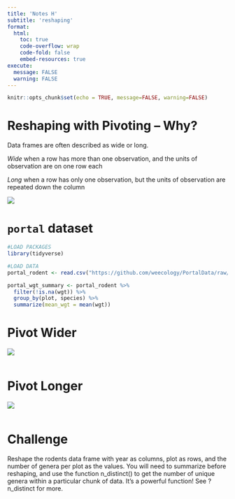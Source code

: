 ```yaml
---
title: 'Notes H'
subtitle: 'reshaping'
format:
  html:
    toc: true
    code-overflow: wrap
    code-fold: false
    embed-resources: true
execute: 
  message: FALSE
  warning: FALSE
---
```


```r
knitr::opts_chunk$set(echo = TRUE, message=FALSE, warning=FALSE)
```

# Reshaping with Pivoting -- Why? 

Data frames are often described as wide or long. 

*Wide* when a row has more than one observation, and the units of observation are on one row each

*Long* when a row has only one observation, but the units of observation are repeated down the column

![](https://datacarpentry.org/R-ecology-lesson/fig/tidyr-pivot_wider_longer.gif)

# `portal` dataset 

```r
#LOAD PACKAGES
library(tidyverse)

#LOAD DATA
portal_rodent <- read.csv("https://github.com/weecology/PortalData/raw/main/Rodents/Portal_rodent.csv")
```


```r
portal_wgt_summary <- portal_rodent %>%
  filter(!is.na(wgt)) %>%
  group_by(plot, species) %>%
  summarize(mean_wgt = mean(wgt))
```

# Pivot Wider

![](https://datacarpentry.org/R-ecology-lesson/fig/pivot_wider_graphic.png)

```r

```



# Pivot Longer

![](https://datacarpentry.org/R-ecology-lesson/fig/pivot_longer_graphic.png)

```r

```

# Challenge

Reshape the rodents data frame with year as columns, plot as rows, and the number of genera per plot as the values. You will need to summarize before reshaping, and use the function n_distinct() to get the number of unique genera within a particular chunk of data. It’s a powerful function! See ?n_distinct for more.

```r

```

